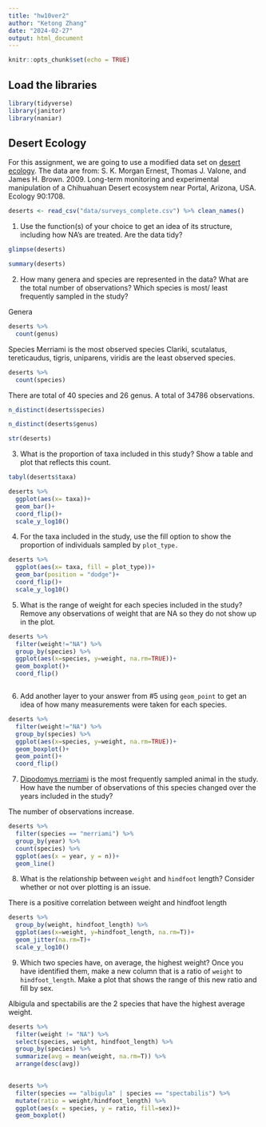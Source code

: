 ```yaml
---
title: "hw10ver2"
author: "Ketong Zhang"
date: "2024-02-27"
output: html_document
---
```


```r
knitr::opts_chunk$set(echo = TRUE)
```

## Load the libraries
```r
library(tidyverse)
library(janitor)
library(naniar)
``` 

## Desert Ecology
For this assignment, we are going to use a modified data set on [desert ecology](http://esapubs.org/archive/ecol/E090/118/). The data are from: S. K. Morgan Ernest, Thomas J. Valone, and James H. Brown. 2009. Long-term monitoring and experimental manipulation of a Chihuahuan Desert ecosystem near Portal, Arizona, USA. Ecology 90:1708.
```r
deserts <- read_csv("data/surveys_complete.csv") %>% clean_names()
```

1. Use the function(s) of your choice to get an idea of its structure, including how NA's are treated. Are the data tidy?  
```r
glimpse(deserts)
```

```r
summary(deserts)
```


2. How many genera and species are represented in the data? What are the total number of observations? Which species is most/ least frequently sampled in the study?

Genera
```r
deserts %>% 
  count(genus)
```
Species
Merriami is the most observed species
Clariki, scutalatus, tereticaudus, tigris, uniparens, viridis are the least observed species.
```r
deserts %>% 
  count(species)
```
There are total of 40 species and 26 genus.  A total of 34786 observations.
```r
n_distinct(deserts$species)
```

```r
n_distinct(deserts$genus)
```

```r
str(deserts)
```

3. What is the proportion of taxa included in this study? Show a table and plot that reflects this count.
```r
tabyl(deserts$taxa)
```

```r
deserts %>% 
  ggplot(aes(x= taxa))+
  geom_bar()+
  coord_flip()+
  scale_y_log10()
```


4. For the taxa included in the study, use the fill option to show the proportion of individuals sampled by `plot_type.`
```r
deserts %>% 
  ggplot(aes(x= taxa, fill = plot_type))+
  geom_bar(position = "dodge")+
  coord_flip()+
  scale_y_log10()
```

5. What is the range of weight for each species included in the study? Remove any observations of weight that are NA so they do not show up in the plot.
```r
deserts %>% 
  filter(weight!="NA") %>% 
  group_by(species) %>% 
  ggplot(aes(x=species, y=weight, na.rm=TRUE))+
  geom_boxplot()+
  coord_flip()
```

```r

```

6. Add another layer to your answer from #5 using `geom_point` to get an idea of how many measurements were taken for each species.

```r
deserts %>% 
  filter(weight!="NA") %>% 
  group_by(species) %>% 
  ggplot(aes(x=species, y=weight, na.rm=TRUE))+
  geom_boxplot()+
  geom_point()+
  coord_flip()
```


7. [Dipodomys merriami](https://en.wikipedia.org/wiki/Merriam's_kangaroo_rat) is the most frequently sampled animal in the study. How have the number of observations of this species changed over the years included in the study?

The number of observations increase.
```r
deserts %>% 
  filter(species == "merriami") %>% 
  group_by(year) %>% 
  count(species) %>% 
  ggplot(aes(x = year, y = n))+
  geom_line()
```


8. What is the relationship between `weight` and `hindfoot` length? Consider whether or not over plotting is an issue.

There is a positive correlation between weight and hindfoot length 
```r
deserts %>% 
  group_by(weight, hindfoot_length) %>% 
  ggplot(aes(x=weight, y=hindfoot_length, na.rm=T))+
  geom_jitter(na.rm=T)+
  scale_y_log10()
```


9. Which two species have, on average, the highest weight? Once you have identified them, make a new column that is a ratio of `weight` to `hindfoot_length`. Make a plot that shows the range of this new ratio and fill by sex.

Albigula and spectabilis are the 2 species that have the highest average weight.
```r
deserts %>% 
  filter(weight != "NA") %>% 
  select(species, weight, hindfoot_length) %>% 
  group_by(species) %>% 
  summarize(avg = mean(weight, na.rm=T)) %>% 
  arrange(desc(avg))
  
```

```r
deserts %>% 
  filter(species == "albigula" | species == "spectabilis") %>% 
  mutate(ratio = weight/hindfoot_length) %>% 
  ggplot(aes(x = species, y = ratio, fill=sex))+
  geom_boxplot()
```